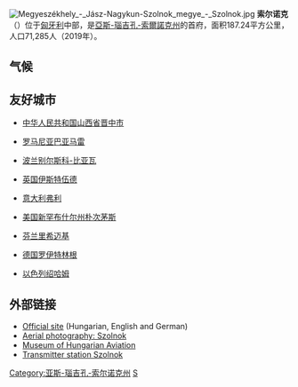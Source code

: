 [[File:Megyeszékhely_-_Jász-Nagykun-Szolnok_megye_-_Szolnok.jpg|right]]
'''索尔诺克'''（{{lang-hu|Szolnok}}）位于[[匈牙利|匈牙利]]中部，是[[亞斯-瑙吉孔-索爾諾克州|亞斯-瑙吉孔-索爾諾克州]]的首府，面积187.24平方公里，人口71,285人（2019年）。

==气候==
{{Weather box
|location=索尔诺克（1991–2020正常值，1980年至今极端数据）
|metric first=yes
|single line=yes
|Jan record high C = 16.9
|Feb record high C = 20.3
|Mar record high C = 24.5
|Apr record high C = 29.9
|May record high C = 34.2
|Jun record high C = 37.4
|Jul record high C = 40.8
|Aug record high C = 40.7
|Sep record high C = 36.9
|Oct record high C = 28.9
|Nov record high C = 22.4
|Dec record high C = 18.0
|year record high C = 40.8
| Jan avg record high C = 11.1
| Feb avg record high C = 14.0
| Mar avg record high C = 20.3
| Apr avg record high C = 25.2
| May avg record high C = 29.8
| Jun avg record high C = 33.6
| Jul avg record high C = 35.5
| Aug avg record high C = 35.3
| Sep avg record high C = 30.3
| Oct avg record high C = 25.3
| Nov avg record high C = 18.1
| Dec avg record high C = 11.4
|year avg record high C = 36.5
|Jan high C = 2.5
|Feb high C = 5.4
|Mar high C = 11.2
|Apr high C = 17.8
|May high C = 22.9
|Jun high C = 26.6
|Jul high C = 28.7
|Aug high C = 28.8
|Sep high C = 23.0
|Oct high C = 16.8
|Nov high C = 9.7
|Dec high C = 3.2
|year high C = 16.4
|Jan mean C= -0.3
|Feb mean C= 1.7
|Mar mean C= 6.4
|Apr mean C= 12.1
|May mean C= 17.0
|Jun mean C= 20.7
|Jul mean C= 22.6
|Aug mean C= 22.5
|Sep mean C= 17.4
|Oct mean C= 11.9
|Nov mean C= 6.1
|Dec mean C= 0.7
|year mean C= 11.6
|Jan low C = -3.0
|Feb low C = -2.0
|Mar low C = 1.8
|Apr low C = 6.4
|May low C = 11.2
|Jun low C = 14.9
|Jul low C = 16.5
|Aug low C = 16.3
|Sep low C = 11.8
|Oct low C = 7.0
|Nov low C = 2.6
|Dec low C = -1.6
|year low C = 6.8
| Jan avg record low C = -12.6
| Feb avg record low C = -10.3
| Mar avg record low C = -5.5
| Apr avg record low C = -0.3
| May avg record low C = 5.1
| Jun avg record low C = 9.4
| Jul avg record low C = 11.3
| Aug avg record low C = 10.6
| Sep avg record low C = 5.7
| Oct avg record low C = -1.2
| Nov avg record low C = -5.1
| Dec avg record low C = -10.9
|year avg record low C = -15.0
|Jan record low C = -24.8
|Feb record low C = -24.1
|Mar record low C = -14.6
|Apr record low C = -5.3
|May record low C = 1.0
|Jun record low C = 4.8
|Jul record low C = 6.0
|Aug record low C = 7.0
|Sep record low C = 1.7
|Oct record low C = -7.0
|Nov record low C = -18.4
|Dec record low C = -18.0
|year record low C = -24.8
|precipitation colour = green
|Jan precipitation mm = 25.2
|Feb precipitation mm = 30.9
|Mar precipitation mm = 26.8
|Apr precipitation mm = 37.0
|May precipitation mm = 65.9
|Jun precipitation mm = 71.7
|Jul precipitation mm = 75.3
|Aug precipitation mm = 56.4
|Sep precipitation mm = 60.6
|Oct precipitation mm = 45.8
|Nov precipitation mm = 42.5
|Dec precipitation mm = 41.6
|year precipitation mm = 579.7
|unit precipitation days = 1 mm
|Jan precipitation days = 6.6
|Feb precipitation days = 6.8
|Mar precipitation days = 6.7
|Apr precipitation days = 7.1
|May precipitation days = 8.7
|Jun precipitation days = 8.6
|Jul precipitation days = 7.6
|Aug precipitation days = 6.5
|Sep precipitation days = 7.3
|Oct precipitation days = 6.8
|Nov precipitation days = 8.0
|Dec precipitation days = 9.0
|year precipitation days= 89.7
|Jan sun= 55.2
|Feb sun= 72.7
|Mar sun= 144.8
|Apr sun= 187.4
|May sun= 244.6
|Jun sun= 244.4
|Jul sun= 285.3
|Aug sun= 273.5
|Sep sun= 162.1
|Oct sun= 132.1
|Nov sun= 78.8
|Dec sun= 42.5
|year sun= 1923.4
| Jan uv  =
| Feb uv  =
| Mar uv  =
| Apr uv  =
| May uv  =
| Jun uv  =
| Jul uv  =
| Aug uv  =
| Sep uv  =
| Oct uv  =
| Nov uv  =
| Dec uv  =
|source 1 = [https://www.infoclimat.fr/climatologie/normales-records/1991-2020/szolnok/valeurs/12860.html infoclimat.fr]
}}

== 友好城市 ==
* {{flagicon|CHN}}[[中华人民共和国|中华人民共和国]][[山西省|山西省]][[晋中市|晋中市]]
* {{flagicon|Romania}}[[罗马尼亚|罗马尼亚]][[巴亚马雷|巴亚马雷]]
* {{flagicon|Poland}}[[波兰|波兰]][[别尔斯科-比亚瓦|别尔斯科-比亚瓦]]
* {{flagicon|England}}[[英国|英国]][[伊斯特伍德|伊斯特伍德]]
* {{flagicon|Italy}}[[意大利|意大利]][[弗利|弗利]]
* {{flagicon|US}}[[美国|美国]][[朴次茅斯_(新罕布什尔州)|新罕布什尔州朴次茅斯]]
* {{flagicon|Finland}}[[芬兰|芬兰]][[里希迈基|里希迈基]]
* {{flagicon|Germany}}[[德国|德国]][[罗伊特林根|罗伊特林根]]
* {{flagicon|Israel}}[[以色列|以色列]][[绍哈姆|绍哈姆]]

== 外部链接 ==
* [http://www.szolnok.hu Official site] {{Wayback|url=http://www.szolnok.hu/ |date=20130411022619 }} (Hungarian, English and German)
* [http://www.civertan.hu/legifoto/legifoto.php?page_level=715 Aerial photography: Szolnok]
* [http://www.repulomuzeum.hu Museum of Hungarian Aviation] {{Wayback|url=http://www.repulomuzeum.hu/ |date=20110719155645 }}
* [https://web.archive.org/web/20080521101111/http://www.waniewski.de/id433.htm Transmitter station Szolnok]

{{匈牙利州份}}
{{亞斯-瑙吉孔-索爾諾克州}}

{{Authority control}}
{{Hungary-geo-stub}}
[[Category:亚斯-瑙吉孔-索尔诺克州|Category:亚斯-瑙吉孔-索尔诺克州]]
[[Category:匈牙利各州首府|S]]